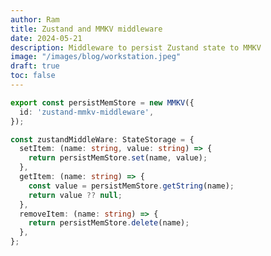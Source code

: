 ```yaml
---
author: Ram
title: Zustand and MMKV middleware
date: 2024-05-21
description: Middleware to persist Zustand state to MMKV
image: "/images/blog/workstation.jpeg"
draft: true
toc: false
---
```


```ts title="zustand-mmkv-middleware.ts" 
export const persistMemStore = new MMKV({
  id: 'zustand-mmkv-middleware',
});

const zustandMiddleWare: StateStorage = {
  setItem: (name: string, value: string) => {
    return persistMemStore.set(name, value);
  },
  getItem: (name: string) => {
    const value = persistMemStore.getString(name);
    return value ?? null;
  },
  removeItem: (name: string) => {
    return persistMemStore.delete(name);
  },
};
```